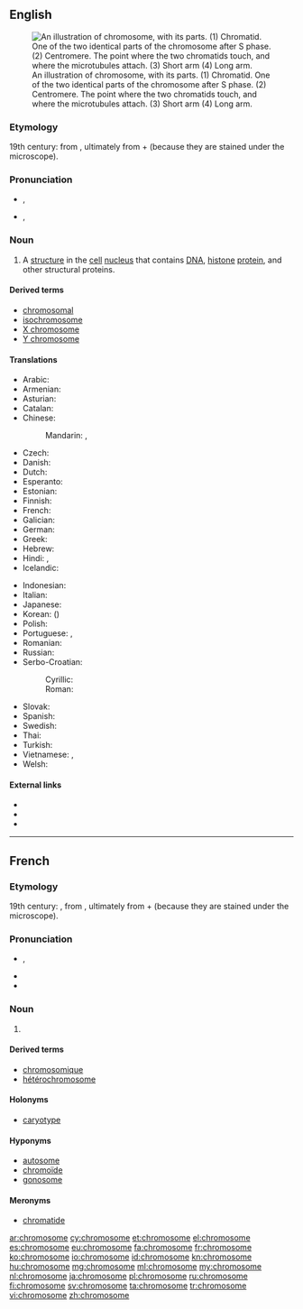 ==English==
{{wikipedia}}
[[Image:Chromosome-upright.png|thumb|An illustration of chromosome, with its parts. (1) Chromatid. One of the two identical parts of the chromosome after S phase. (2) Centromere. The point where the two chromatids touch, and where the microtubules attach. (3) Short arm (4) Long arm.]]

===Etymology===
19th century: from {{etyl|de|en}} {{term|Chromosom|lang=de}}, ultimately from {{etyl|grc|en}} {{term|χρῶμα||tr=khroma|colour|sc=polytonic|lang=grc}} + {{term|σῶμα||body|sc=polytonic|lang=grc}} (because they are stained under the microscope).

===Pronunciation===
* {{a|UK}} {{IPA|/ˈkɹəʊ.məˌsəʊm/}}, {{X-SAMPA|/"kr@U.m@%s@Um/}}
* {{a|US}} {{IPA|/ˈkɹoʊməˌsoʊm/}}, {{X-SAMPA|/"kroUm@%soUm/}}

===Noun===
{{en-noun}}

# {{context|biology|cytology|lang=en}} A [[structure]] in the [[cell]] [[nucleus]] that contains [[DNA]], [[histone]] [[protein]], and other structural proteins.

====Derived terms====
*[[chromosomal]]
*[[isochromosome]]
*[[X chromosome]]
*[[Y chromosome]]

====Translations====
{{trans-top|structure in the cell nucleus}}
* Arabic: {{t-|ar|كروموسوم|m|tr=krumusuum}}
* Armenian: {{t-|hy|քրոմոսոմ|tr=k’romosom}}
* Asturian: {{t-|ast|cromosoma|m}}
* Catalan: {{t-|ca|cromosoma|m}}
* Chinese:
*: Mandarin: {{t|cmn|染色體|sc=Hani}},  {{t|cmn|染色体|tr=rǎnsètǐ|sc=Hani}}
* Czech: {{t-|cs|chromozom|m}}
* Danish: {{t-|da|kromosom}}
* Dutch: {{t+|nl|chromosoom|n}}
* Esperanto: {{t-|eo|kromosomo}}
* Estonian: {{t-|et|kromosoom}}
* Finnish: {{t+|fi|kromosomi}}
* French: {{t+|fr|chromosome|m}}
* Galician: {{t-|gl|cromosoma|m}}
* German: {{t+|de|Chromosom|n}}
* Greek: {{t+|el|χρωμόσωμα|n|tr=khromósoma}}
* Hebrew: {{t+|he|כרומוזום}}
* Hindi: {{t-|hi|गुणसूत्र|tr=guṇasūtra}},  {{t-|hi|गुण सूत्र|tr=guṇa sūtra}}
* Icelandic: {{t+|is|litningur|m}}
{{trans-mid}}
* Indonesian: {{t+|id|kromosom}}
* Italian: {{t+|it|cromosoma|m}}
* Japanese: {{t+|ja|染色体|tr=せんしょくたい, senshokutai}}
* Korean: {{t+|ko|염색체|tr=yeomsaekchae|sc=Hang}} ({{t+|ko|染色體|sc=Hani}})
* Polish: {{t+|pl|chromosom}}
* Portuguese: {{t-|pt|cromossoma|m}} {{qualifier|Portugal}}, {{t+|pt|cromossomo|m}} {{qualifier|Brazil}}
* Romanian: {{t+|ro|cromozom|m}}
* Russian: {{t+|ru|хромосома|f|tr=xromosóma}}
* Serbo-Croatian:
*: Cyrillic: {{t-|sh|хромозом}}
*: Roman: {{t-|sh|hromozom}}
* Slovak: {{t-|sk|chromozóm|m}}
* Spanish: {{t+|es|cromosoma|m}}
* Swedish: {{t-|sv|kromosom|c}}
* Thai: {{t-|th|โครโมโซม|tr=khormosom}}
* Turkish: {{t+|tr|kromozom}}
* Vietnamese: {{t-|vi|chất sinh sắt}},  {{t-|vi|nhiểm sắc thể}}
* Welsh: {{t-|cy|cromosom|m}}
{{trans-bottom}}

====External links====
* {{R:Webster 1913}}
* {{R:Century 1911}}
* {{R:OneLook}}

----

==French==

===Etymology===
19th century: {{confix|chromo|some|lang=fr}}, from {{etyl|de|fr}} {{term|Chromosom|lang=de}}, ultimately from {{etyl|grc|fr}} {{term|χρῶμα||tr=khroma|colour|sc=polytonic|lang=grc}} + {{term|σῶμα||body|sc=polytonic|lang=grc}} (because they are stained under the microscope).

===Pronunciation===
* {{IPA|/kʁɔ.mɔ.zɔm/|lang=fr}}, {{X-SAMPA|/kRO.mO.zOm/|lang=fr}}
* {{homophones|chromosomes|lang=fr}}
* {{hyphenation|chro|mo|some|lang=fr}}

===Noun===
{{fr-noun|m}}

# {{context|biology|cytology|lang=fr}} {{l|en|chromosome}}

====Derived terms====
* [[chromosomique]]
* [[hétérochromosome]]

====Holonyms====
* [[caryotype]]

====Hyponyms====
* [[autosome]]
* [[chromoïde]]
* [[gonosome]]

====Meronyms====
* [[chromatide]]

[[ar:chromosome]]
[[cy:chromosome]]
[[et:chromosome]]
[[el:chromosome]]
[[es:chromosome]]
[[eu:chromosome]]
[[fa:chromosome]]
[[fr:chromosome]]
[[ko:chromosome]]
[[io:chromosome]]
[[id:chromosome]]
[[kn:chromosome]]
[[hu:chromosome]]
[[mg:chromosome]]
[[ml:chromosome]]
[[my:chromosome]]
[[nl:chromosome]]
[[ja:chromosome]]
[[pl:chromosome]]
[[ru:chromosome]]
[[fi:chromosome]]
[[sv:chromosome]]
[[ta:chromosome]]
[[tr:chromosome]]
[[vi:chromosome]]
[[zh:chromosome]]